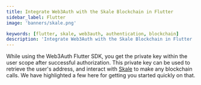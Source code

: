 ```yaml
---
title: Integrate Web3Auth with the Skale Blockchain in Flutter
sidebar_label: Flutter
image: 'banners/skale.png'

keywords: [flutter, skale, web3auth, authentication, blockchain]
description: 'Integrate Web3Auth with the Skale Blockchain in Flutter | Documentation - Web3Auth'
---
```



<SEO
  title="Integrate Web3Auth with the Skale Blockchain in Flutter"
  description="Integrate Web3Auth with the Skale Blockchain in Flutter | Documentation - Web3Auth"
  image="https://web3auth.io/docs/banners/skale.png"
  slug="/embedded-wallets/connect-blockchain/evm/skale/flutter"
/>

While using the Web3Auth Flutter SDK, you get the private key within the user scope after successful authorization. This private key can be used to retrieve the user's address, and interact with [Skale](https://skale.space/) to make any blockchain calls. We have highlighted a few here for getting you started quickly on that.

<EVMInteraction />

